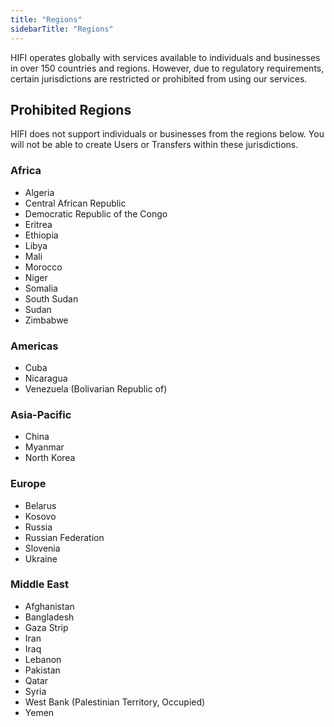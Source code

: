 ```yaml
---
title: "Regions"
sidebarTitle: "Regions"
---
```


HIFI operates globally with services available to individuals and businesses in over 150 countries and regions. However, due to regulatory requirements, certain jurisdictions are restricted or prohibited from using our services.

## Prohibited Regions

<Warning>
  HIFI does not support individuals or businesses from the regions below. You
  will not be able to create Users or Transfers within these jurisdictions.
</Warning>

### Africa

- Algeria
- Central African Republic
- Democratic Republic of the Congo
- Eritrea
- Ethiopia
- Libya
- Mali
- Morocco
- Niger
- Somalia
- South Sudan
- Sudan
- Zimbabwe

### Americas

- Cuba
- Nicaragua
- Venezuela (Bolivarian Republic of)

### Asia-Pacific

- China
- Myanmar
- North Korea

### Europe

- Belarus
- Kosovo
- Russia
- Russian Federation
- Slovenia
- Ukraine

### Middle East

- Afghanistan
- Bangladesh
- Gaza Strip
- Iran
- Iraq
- Lebanon
- Pakistan
- Qatar
- Syria
- West Bank (Palestinian Territory, Occupied)
- Yemen
